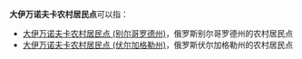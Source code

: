 '''大伊万诺夫卡农村居民点'''可以指：
* [[大伊万诺夫卡农村居民点_(别尔哥罗德州)|大伊万诺夫卡农村居民点 (别尔哥罗德州)]]，俄罗斯别尔哥罗德州的农村居民点
* [[大伊万诺夫卡农村居民点_(伏尔加格勒州)|大伊万诺夫卡农村居民点 (伏尔加格勒州)]]，俄罗斯伏尔加格勒州的农村居民点

{{disambig|cat=俄语译名消歧义}}